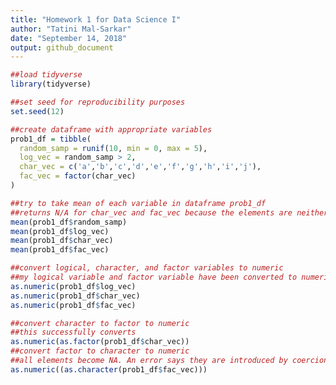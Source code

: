 ```yaml
---
title: "Homework 1 for Data Science I"
author: "Tatini Mal-Sarkar"
date: "September 14, 2018"
output: github_document
---
```


```r
##load tidyverse 
library(tidyverse)
```

```r
##set seed for reproducibility purposes
set.seed(12)

##create dataframe with appropriate variables
prob1_df = tibble(
  random_samp = runif(10, min = 0, max = 5),
  log_vec = random_samp > 2,
  char_vec = c('a','b','c','d','e','f','g','h','i','j'),
  fac_vec = factor(char_vec)
)

##try to take mean of each variable in dataframe prob1_df
##returns N/A for char_vec and fac_vec because the elements are neither numerical nor logical
mean(prob1_df$random_samp)
mean(prob1_df$log_vec)
mean(prob1_df$char_vec)
mean(prob1_df$fac_vec)
```

```r
##convert logical, character, and factor variables to numeric
##my logical variable and factor variable have been converted to numeric, but an error tells me N/A forced by coercion for my character variable
as.numeric(prob1_df$log_vec)
as.numeric(prob1_df$char_vec)
as.numeric(prob1_df$fac_vec)
```

```r
##convert character to factor to numeric
##this successfully converts
as.numeric(as.factor(prob1_df$char_vec))
##convert factor to character to numeric
##all elements become NA. An error says they are introduced by coercion.
as.numeric((as.character(prob1_df$fac_vec)))
```


